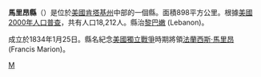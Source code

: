 {{Otheruses|馬里昂縣|subject=美國肯塔基州的一個縣|other=同名的縣}}
<!--[[File:Map_of_Kentucky_highlighting_Marion_County.svg|right]]-->
{{Infobox U.S. County
| en county = Marion County
| en state = Kentucky
| county = 馬里昂縣
| state = 肯塔基州
| seal = 
| founded year = 1834
| founded date = 
| seat wl = Lebanon
| area mi = 347
| area km = 898
| area land mi = 346
| area land km = 897
| area water mi = 0
| area water km = 1
| area percentage = 0.14%
| census yr = 2000
| pop = 18,212
| density mi = 53
| density km = 20
| time zone = 北美东部时区
| UTC offset = -5
| DST offset = -4
| footnotes = 
| web = www.lebanonky.org
| named for = [[Francis_Marion|Francis Marion]] (1732–1795), [[American_Revolutionary_War|American Revolutionary War]] general.
}}
'''馬里昂縣'''（{{lang-en|Marion County}}）是位於[[美國|美國]][[肯塔基州|肯塔基州]]中部的一個縣。面積898平方公里。根據[[美國2000年人口普查|美國2000年人口普查]]，共有人口18,212人。縣治[[黎巴嫩_(西維吉尼亞州)|黎巴嫩]] (Lebanon)。

成立於1834年1月25日。縣名紀念[[美國獨立戰爭|美國獨立戰爭]]時期將領[[法蘭西斯·馬里昂|法蘭西斯·馬里昂]] (Francis Marion)。

[[Category:肯塔基州行政区划|M]]